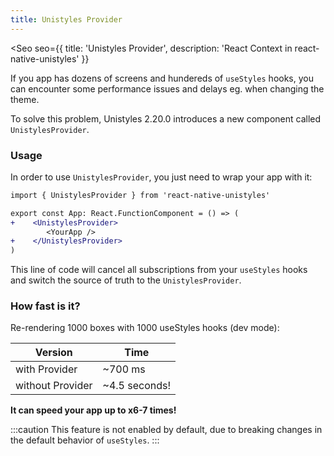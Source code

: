 ```yaml
---
title: Unistyles Provider
---
```



<Seo
    seo={{
        title: 'Unistyles Provider',
        description: 'React Context in react-native-unistyles'
    }}
>

<Badge label="All platforms" />
<Badge label="2.20.0" />

If you app has dozens of screens and hundereds of `useStyles` hooks, you can encounter some performance issues and delays eg. when changing the theme.

To solve this problem, Unistyles 2.20.0 introduces a new component called `UnistylesProvider`.

### Usage

In order to use `UnistylesProvider`, you just need to wrap your app with it:

```diff lang="tsx"
import { UnistylesProvider } from 'react-native-unistyles'

export const App: React.FunctionComponent = () => (
+    <UnistylesProvider>
        <YourApp />
+    </UnistylesProvider>
)
```

This line of code will cancel all subscriptions from your `useStyles` hooks and switch the source of truth to the `UnistylesProvider`.

### How fast is it?

Re-rendering 1000 boxes with 1000 useStyles hooks (dev mode):

| Version | Time |
| --- | --- |
| with Provider | ~700 ms |
| without Provider | ~4.5 seconds! |

**It can speed your app up to x6-7 times!**

:::caution
This feature is not enabled by default, due to breaking changes in the default behavior of `useStyles`.
:::

</Seo>
